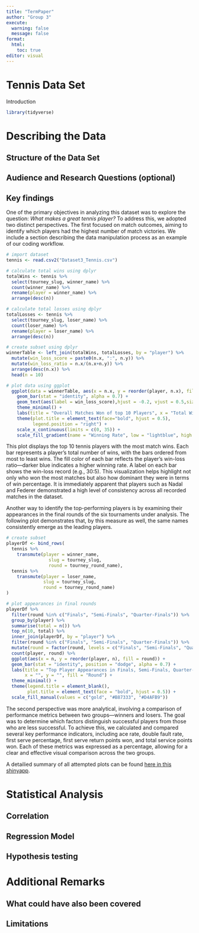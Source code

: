 ```yaml
---
title: "TermPaper"
author: "Group 3"
execute: 
  warning: false
  message: false
format: 
  html:
    toc: true
editor: visual
---
```


# Tennis Data Set

Introduction

```r
library(tidyverse)
```

# Describing the Data

## Structure of the Data Set

## Audience and Research Questions (optional)

## Key findings

One of the primary objectives in analyzing this dataset was to explore the question: *What makes a great tennis player?* To address this, we adopted two distinct perspectives. The first focused on match outcomes, aiming to identify which players had the highest number of match victories. We include a section describing the data manipulation process as an example of our coding workflow.

```r
# import dataset
tennis <- read.csv2("Dataset3_Tennis.csv")

# calculate total wins using dplyr
totalWins <- tennis %>% 
  select(tourney_slug, winner_name) %>%
  count(winner_name) %>% 
  rename(player = winner_name) %>% 
  arrange(desc(n))

# calculate total losses using dplyr
totalLosses <- tennis %>% 
  select(tourney_slug, loser_name) %>%
  count(loser_name) %>% 
  rename(player = loser_name) %>% 
  arrange(desc(n))
```

```r
# create subset using dplyr
winnerTable <- left_join(totalWins, totalLosses, by = "player") %>%
  mutate(win_loss_score = paste0(n.x, ":", n.y)) %>%
  mutate(win_loss_ratio = n.x/(n.x+n.y)) %>%
  arrange(desc(n.x)) %>% 
  head(n = 10)
```

```r
# plot data using ggplot
  ggplot(data = winnerTable, aes(x = n.x, y = reorder(player, n.x), fill = win_loss_ratio)) + 
    geom_bar(stat = "identity", alpha = 0.7) +
    geom_text(aes(label = win_loss_score),hjust = -0.2, vjust = 0.5,size = 4) +
    theme_minimal() + 
    labs(title = "Overall Matches Won of top 10 Players", x = "Total Wins", y = "") +
    theme(plot.title = element_text(face="bold", hjust = 0.5),
          legend.position = "right") +
    scale_x_continuous(limits = c(0, 35)) +
    scale_fill_gradient(name = "Winning Rate", low = "lightblue", high = "darkblue")
```

This plot displays the top 10 tennis players with the most match wins. Each bar represents a player's total number of wins, with the bars ordered from most to least wins. The fill color of each bar reflects the player's win-loss ratio—darker blue indicates a higher winning rate. A label on each bar shows the win-loss record (e.g., 30:5). This visualization helps highlight not only who won the most matches but also how dominant they were in terms of win percentage. It is immediately apparent that players such as Nadal and Federer demonstrated a high level of consistency across all recorded matches in the dataset.

Another way to identify the top-performing players is by examining their appearances in the final rounds of the six tournaments under analysis. The following plot demonstrates that, by this measure as well, the same names consistently emerge as the leading players.

```r
# create subset
playerDf <- bind_rows(
  tennis %>% 
    transmute(player = winner_name,
                slug = tourney_slug,
                round = tourney_round_name),
  tennis %>% 
    transmute(player = loser_name,
              slug = tourney_slug,
              round = tourney_round_name)
)
```

```r
# plot appearances in final rounds 
playerDf %>% 
  filter(round %in% c("Finals", "Semi-Finals", "Quarter-Finals")) %>% 
  group_by(player) %>% 
  summarise(total = n()) %>%
  top_n(10, total) %>%
  inner_join(playerDf, by = "player") %>% 
  filter(round %in% c("Finals", "Semi-Finals", "Quarter-Finals")) %>%
  mutate(round = factor(round, levels = c("Finals", "Semi-Finals", "Quarter-Finals"))) %>%
  count(player, round) %>%
  ggplot(aes(x = n, y = reorder(player, n), fill = round)) +
  geom_bar(stat = "identity", position = "dodge", alpha = 0.7) +
  labs(title = "Top Player Appearances in Finals, Semi-Finals, Quarter-Finals",
       x = "", y = "", fill = "Round") +
  theme_minimal() +
  theme(legend.title = element_blank(),
        plot.title = element_text(face = "bold", hjust = 0.5)) +
  scale_fill_manual(values = c("gold", "#B87333", "#D4AFB9"))
```

The second perspective was more analytical, involving a comparison of performance metrics between two groups—winners and losers. The goal was to determine which factors distinguish successful players from those who are less successful. To achieve this, we calculated and compared several key performance indicators, including ace rate, double fault rate, first serve percentage, first serve return points won, and total service points won. Each of these metrics was expressed as a percentage, allowing for a clear and effective visual comparison across the two groups.

A detailied summary of all attempted plots can be found [here in this shinyapp](https://hansjoerg.shinyapps.io/tennis_stats).

# Statistical Analysis

## Correlation

## Regression Model

## Hypothesis testing

# Additional Remarks

## What could have also been covered

## Limitations
